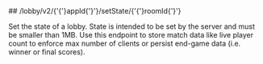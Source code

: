 
<MethodPill method="post" />
## /lobby/v2/{'{'}appId{'}'}/setState/{'{'}roomId{'}'}

Set the state of a lobby. State is intended to be set by the server and must be smaller than 1MB. Use this endpoint to store match data like live player count to enforce max number of clients or persist end-game data (i.e. winner or final scores).
